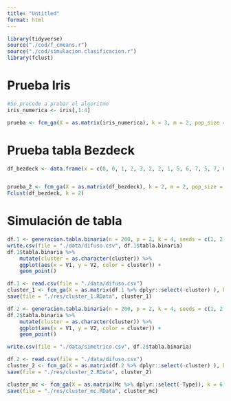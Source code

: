 ```yaml
---
title: "Untitled"
format: html
---
```


```r
library(tidyverse)
source("./cod/f_cmeans.r")
source("./cod/simulacion.clasificacion.r")
library(fclust)
```



# Prueba Iris
```r
#Se procede a probar el algoritmo 
iris_numerica <- iris[,1:4]

prueba <- fcm_ga(X = as.matrix(iris_numerica), k = 3, m = 2, pop_size = 10, max_iter = 20, setps = 10)

```

# Prueba tabla Bezdeck
```r
df_bezdeck <- data.frame(x = c(0, 0, 1, 2, 3, 2, 2, 1, 5, 6, 7, 5, 7, 6, 6, 8), y = c(4, 3, 5, 4, 3, 2, 1, 0, 5, 5, 6, 3, 3, 2, 1, 1))


prueba_2 <- fcm_ga(X = as.matrix(df_bezdeck), k = 2, m = 2, pop_size = 10, max_iter = 10000, setps = 200)
Fclust(df_bezdeck, k = 2)
```

# Simulación de tabla
```r
df.1 <- generacion.tabla.binaria(n = 200, p = 2, k = 4, seeds = c(1, 2, 3, 4), centros = list(centros_1 = c(0, 1), centros_1 = c(0, 2), centros_1 = c(0, 3), centros_1 = c(0, 4)))
write.csv(file = "./data/difuso.csv", df.1$tabla.binaria)
df.1$tabla.binaria %>%
    mutate(cluster = as.character(cluster)) %>%
    ggplot(aes(x = V1, y = V2, color = cluster)) +
    geom_point()
```

```r
df.1 <- read.csv(file = "./data/difuso.csv")
cluster_1 <- fcm_ga(X = as.matrix(df.1 %>% dplyr::select(-cluster) ), k = 4, m = 2, pop_size = 100, max_iter = 100, setps = 10)
save(file = "./res/cluster_1.RData", cluster_1)
```


```r
df.2 <- generacion.tabla.binaria(n = 200, p = 2, k = 4, seeds = c(1, 2, 3, 4), centros = list(centros_1 = c(10, 10), centros_1 = c(0, 0), centros_1 = c(0, 10), centros_1 = c(10, 0)))
df.2$tabla.binaria %>%
    mutate(cluster = as.character(cluster)) %>%
    ggplot(aes(x = V1, y = V2, color = cluster)) +
    geom_point()

write.csv(file = "./data/simetrico.csv", df.2$tabla.binaria)

```


```r
df.2 <- read.csv(file = "./data/difuso.csv")
cluster_2 <- fcm_ga(X = as.matrix(df.2 %>% dplyr::select(-cluster) ), k = 4, m = 2, pop_size = 100, max_iter = 1000, setps = 100)
save(file = "./res/cluster_2.RData", cluster_2)
````


```r

cluster_mc <- fcm_ga(X = as.matrix(Mc %>% dplyr::select(-Type)), k = 6, m = 2, pop_size = 100, max_iter = 100, setps = 5)
save(file = "./res/cluster_mc.RData", cluster_mc)
````